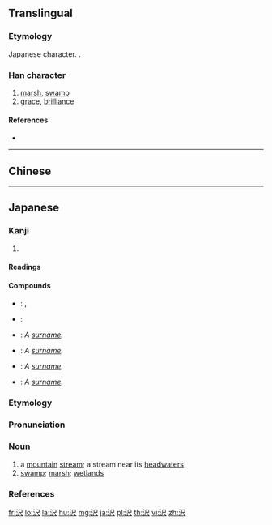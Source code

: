 {{character info/new}}
{{also|澤|泽}}

==Translingual==
{{Han simplified forms|澤|沢|泽}}

===Etymology===
Japanese {{w|shinjitai}} character. {{Han simp|澤|f=睪|t=尺}}.

===Han character===
{{Han char|rn=85|rad=水|as=04|sn=7|four=|canj=ESO|ids=⿰氵尺}}

# [[marsh]], [[swamp]]
# [[grace]], [[brilliance]]

====References====
* {{Han ref|kx=0612.121|dkj=17234|dj=1005.160|hdz=31574.031|uh=6CA2|ud=27810}}

----

==Chinese==
{{zh-see|澤|v}}

----

==Japanese==
{{ja-kanji forms|沢|澤}}

===Kanji===
{{ja-kanji|grade=c|rs=水04|style=s|kyu=澤}}

# {{defn|lang=ja|sort=水04}}

====Readings====
{{ja-readings|goon=[[じゃく]] (jaku))|kanon=[[たく]] (taku)|kun=[[さわ]] (sawa) < [[さは]] (saha), [[うるおす]] (uruosu), [[うるおい]] (uruoi)}}

====Compounds====
{{der-top|Compounds}}
* {{ja-r|沢山|たくさん}}: {{l|en|a lot}}, {{l|en|plenty}}
* {{ja-r|沢庵|たくあん}}: {{l|en|pickled}} {{l|en|daikon}} {{l|en|radish}}
* {{ja-r|梅沢|^うめざわ}}: ''A [[surname]].''
* {{ja-r|藤沢|^ふじさわ}}: ''A [[surname]].''
* {{ja-r|大沢|^おおさわ}}: ''A [[surname]].''
* {{ja-r|中沢|^なかざわ}}: ''A [[surname]].''
{{der-bottom}}

===Etymology===
{{ja-kanjitab|さわ|yomi=k}}

===Pronunciation===
{{ja-pron|yomi=k|さわ|acc=2|acc_ref=DJR,NHK}}

===Noun===
{{ja-noun|kyu=澤|さわ|hhira=さは}}

# a [[mountain]] [[stream]]; a stream near its [[headwater]]s
# [[swamp]]; [[marsh]]; [[wetlands]]

===References===
<references/>

[[fr:沢]]
[[lo:沢]]
[[la:沢]]
[[hu:沢]]
[[mg:沢]]
[[ja:沢]]
[[pl:沢]]
[[th:沢]]
[[vi:沢]]
[[zh:沢]]